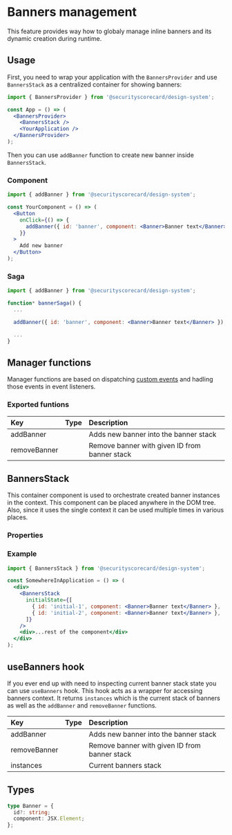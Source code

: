 

<Meta title="managers/BannersManager/Docs" />

# Banners management

This feature provides way how to globaly manage inline banners and its dynamic creation during runtime.

## Usage

First, you need to wrap your application with the `BannersProvider` and use `BannersStack` as a centralized container for showing banners:

```jsx
import { BannersProvider } from '@securityscorecard/design-system';

const App = () => (
  <BannersProvider>
    <BannersStack />
    <YourApplication />
  </BannersProvider>
);
```

Then you can use `addBanner` function to create new banner inside `BannersStack`.

### Component

```jsx
import { addBanner } from '@securityscorecard/design-system';

const YourComponent = () => (
  <Button
    onClick={() => {
      addBanner({ id: 'banner', component: <Banner>Banner text</Banner> });
    }}
  >
    Add new banner
  </Button>
);
```

### Saga

```jsx
import { addBanner } from '@securityscorecard/design-system';

function* bannerSaga() {
  ...

  addBanner({ id: 'banner', component: <Banner>Banner text</Banner> });

  ...
}
```

## Manager functions

Manager functions are based on dispatching [custom events](https://developer.mozilla.org/en-US/docs/Web/Events/Creating_and_triggering_events)
and hadling those events in event listeners.

### Exported funtions

| Key          | Type     | Description                                   |
| :----------- | :------- | :-------------------------------------------- |
| addBanner    | <code /> | Adds new banner into the banner stack         |
| removeBanner | <code /> | Remove banner with given ID from banner stack |

## BannersStack

This container component is used to orchestrate created banner instances in the context. This component can be placed anywhere
in the DOM tree. Also, since it uses the single context it can be used multiple times in various places.

### Properties

<ArgsTable of={BannersStack} />

### Example

<Story id="managers-bannersmanager-BannersStack--with-initial-state" />

```jsx
import { BannersStack } from '@securityscorecard/design-system';

const SomewhereInApplication = () => (
  <div>
    <BannersStack
      initialState={[
        { id: 'initial-1', component: <Banner>Banner text</Banner> },
        { id: 'initial-2', component: <Banner>Banner text</Banner> },
      ]}
    />
    <div>...rest of the component</div>
  </div>
);
```

## useBanners hook

If you ever end up with need to inspecting current banner stack state you can use `useBanners` hook. This hook acts as a wrapper for accessing
banners context. It returns `instances` which is the current stack of banners as well as the `addBanner` and `removeBanner` functions.

| Key          | Type     | Description                                   |
| :----------- | :------- | :-------------------------------------------- |
| addBanner    | <code /> | Adds new banner into the banner stack         |
| removeBanner | <code /> | Remove banner with given ID from banner stack |
| instances    | <code /> | Current banners stack                         |

## Types

```ts
type Banner = {
  id?: string;
  component: JSX.Element;
};
```
